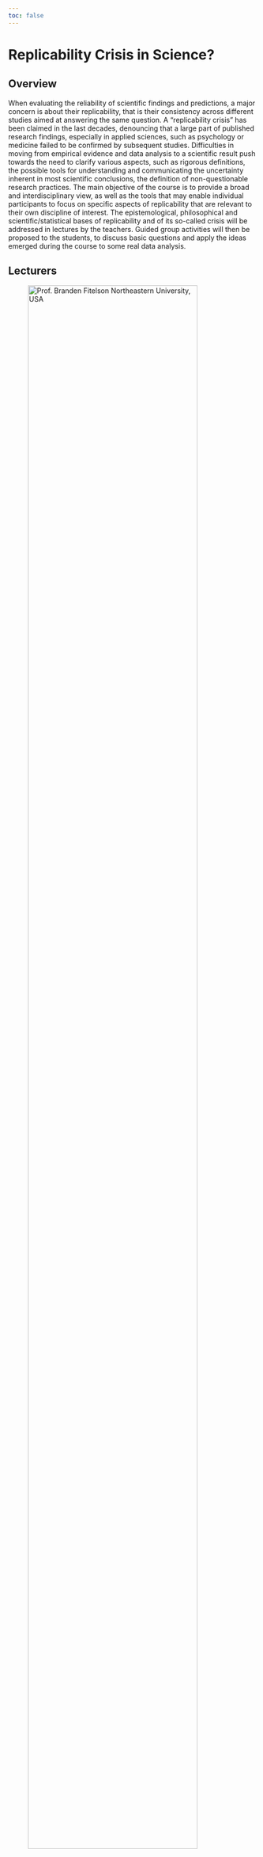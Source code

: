 ```yaml
---
toc: false
---
```


# Replicability Crisis in Science?

## Overview

When evaluating the reliability of scientific findings and predictions, a major concern is about their replicability, that is their consistency across different studies aimed at answering the same question. A “replicability crisis” has been claimed in the last decades, denouncing that a large part of published research findings, especially in applied sciences, such as psychology or medicine failed to be confirmed by subsequent studies. Difficulties in moving from empirical evidence and data analysis to a scientific result push towards the need to clarify various aspects, such as rigorous definitions, the possible tools for understanding and communicating the uncertainty inherent in most scientific conclusions, the definition of non-questionable research practices. The main objective of the course is to provide a broad and interdisciplinary view, as well as the tools that may enable individual participants to focus on specific aspects of replicability that are relevant to their own discipline of interest. The epistemological, philosophical and scientific/statistical bases of replicability and of its so-called crisis will be addressed in lectures by the teachers. Guided group activities will then be proposed to the students, to discuss basic questions and apply the ideas emerged during the course to some real data analysis.

## Lecturers

<!--
- Prof. [Branden Fitelson](https://cssh.northeastern.edu/faculty/branden-fitelson/), Northeastern University, USA
- Dr. [Filippo Gambarota](https://filippogambarota.github.io), University of Padova, Italy
- Prof. [Giovanni Parmigiani](https://scholar.harvard.edu/parmigiani), Harvard University, USA
-->


::: {layout-ncol=3}

![Prof. [Branden Fitelson](https://cssh.northeastern.edu/faculty/branden-fitelson/) </br> Northeastern University, USA](files/fitelson.png){width=90%}

![Dr. [Filippo Gambarota](https://filippogambarota.github.io) </br> University of Padova, Italy](files/gambarota.png){width=90%}

![Prof. [Giovanni Parmigiani](https://scholar.harvard.edu/parmigiani) </br> Harvard University, USA](files/parmigiani.jpg){width=90%}

:::


## Organizers

- Prof. [Bruno Scarpa](https://homes.stat.unipd.it/brunoscarpa/), Department of Statistical Sciences
- Prof. [Emanuele Aliverti](https://emanuelealiverti.github.io/), Department of Statistical Sciences
- Prof. [Gianmarco Altoè](https://www.unipd.it/en/contatti/rubrica/?detail=Y&ruolo=1&checkout=cerca&persona=ALTOE%27&key=6A8AF57C3282433554D456917489A756), Department of Developmental Psychology and Socialization
- Dr. [Filippo Gambarota](https://emanuelealiverti.github.io/), Department of Developmental Psychology and Socialization
- Dr. [Margherita Calderan](https://dpg.unipd.it/calderan-margherita), Department of General Psychology

## Proponents

- [Department of Statistical Sciences](https://www.stat.unipd.it/), University of Padova
- [Department of Developmental Psychology and Socialization](https://www.dpss.unipd.it/), University of Padova
- [Department of General Psychology](https://www.dpg.unipd.it/), University of Padova

The course is also organized by the PhD programs in [Statistical Sciences](https://www.stat.unipd.it/ricerca/dottorato-di-ricerca) and [Psychological Sciences](https://dottorato.psy.unipd.it/en).

::: {layout-ncol=3}

![](files/logo-stat.png){width="60%"}

![](files/logo-dpss.bmp){width="50%"}

![](files/logo-dpg.png){width="50%"}

:::